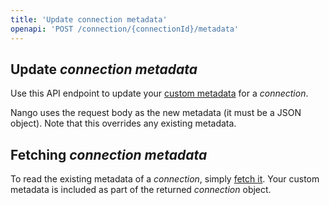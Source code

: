 ```yaml
---
title: 'Update connection metadata'
openapi: 'POST /connection/{connectionId}/metadata'
---
```


## Update _connection metadata_

Use this API endpoint to update your [custom metadata](/guides/oauth#storing-custom-metadata-per-connection) for a _connection_.

Nango uses the request body as the new metadata (it must be a JSON object). Note that this overrides any existing metadata.

## Fetching _connection metadata_

To read the existing metadata of a _connection_, simply [fetch it](/api-reference/connection/get). Your custom metadata is included as part of the returned _connection_ object.